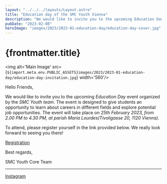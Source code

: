 ```yaml
---
layout: "../../../layouts/Layout.astro"
title: "Education day of the SMC Youth Vienna"
description: "We would like to invite you to the upcoming Education Day event organized by the SMC Youth team."
pubDate: "2023-02-08"
heroImage: "images/2023/2023-01-education-day/education-day-cover.jpg"
---
```

# {frontmatter.title}


<img alt='Main Image' src={`${import.meta.env.PUBLIC_ASSETS}images/2023/2023-01-education-day/education-day-invitation.jpg`} width='560'/>

<section>
Hello Friends,

We would like to invite you to the upcoming <em>Education Day</em> event organized by the <em>SMC Youth team</em>. The event is designed to give students an opportunity to learn about careers in different fields and explore potential job opportunities. The event will take place on <em>25th February 2023, from 2.00 PM to 4.30 PM, at parish Maria Lourdes(Tivoligasse 20, 1120 Vienna).</em>

To attend, please register yourself in the link provided below. We really look forward to seeing you there!

<a 
	href="https://docs.google.com/forms/d/e/1FAIpQLSerWkRXfRhmrotGplUlFED_v_85RtttoGKQW2f7BG0bf1poqQ/viewform"
	target="_blank"
	rel="noopener noreferrer nofollow"
	>Registration</a>

Best regards,

SMC Youth Core Team

---
<a 
	href="https://instagram.com/smcyouthvienna?igshid=OGQ2MjdiOTE="
	target="_blank"
	rel="noopener noreferrer nofollow"
	>Instagram</a>
</section>